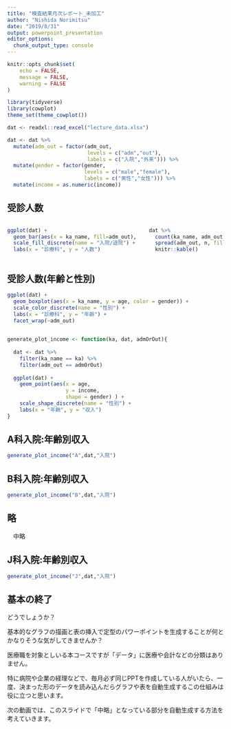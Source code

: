 ```yaml
---
title: "検査結果月次レポート_未加工"
author: "Nishida Norimitsu"
date: "2019/8/31"
output: powerpoint_presentation
editor_options: 
  chunk_output_type: console
---
```


```r
knitr::opts_chunk$set(
	echo = FALSE,
	message = FALSE,
	warning = FALSE
)

library(tidyverse)
library(cowplot)
theme_set(theme_cowplot())

dat <- readxl::read_excel("lecture_data.xlsx")

dat <- dat %>% 
  mutate(adm_out = factor(adm_out,
                          levels = c("adm","out"),
                          labels = c("入院","外来"))) %>% 
  mutate(gender = factor(gender,
                         levels = c("male","female"),
                         labels = c("男性","女性"))) %>% 
  mutate(income = as.numeric(income))
```

## 受診人数

:::::: {.columns}

::: {.column}
```r
ggplot(dat) +
  geom_bar(aes(x = ka_name, fill=adm_out), position="dodge") +
  scale_fill_discrete(name = "入院/退院") +
  labs(x = "診療科", y = "人数")
```
:::

::: {.column}
```r
dat %>% 
  count(ka_name, adm_out) %>% 
  spread(adm_out, n, fill = 0) %>% 
  knitr::kable()
```
:::

::::::

## 受診人数(年齢と性別)

```r
ggplot(dat) +
  geom_boxplot(aes(x = ka_name, y = age, color = gender)) +
  scale_color_discrete(name = "性別") +
  labs(x = "診療科", y = "年齢") +
  facet_wrap(~adm_out)
  
```

```r
generate_plot_income <- function(ka, dat, admOrOut){
  
  dat <- dat %>% 
    filter(ka_name == ka) %>% 
    filter(adm_out == admOrOut)
  
  ggplot(dat) +
    geom_point(aes(x = age, 
                   y = income, 
                   shape = gender) ) +
    scale_shape_discrete(name = "性別") +
    labs(x = "年齢", y = "収入")
}
```

## A科入院:年齢別収入

```r
generate_plot_income("A",dat,"入院")
```

## B科入院:年齢別収入

```r
generate_plot_income("B",dat,"入院")
```


## 略

　中略

## J科入院:年齢別収入

```r
generate_plot_income("J",dat,"入院")
```

## 基本の終了

どうでしょうか？ 

基本的なグラフの描画と表の挿入で定型のパワーポイントを生成することが何とかなりそうな気がしてきませんか？  

医療職を対象としいる本コースですが「データ」に医療や会計などの分類はありません。  

特に病院や企業の経理などで、毎月必ず同じPPTを作成している人がいたら、一度、決まった形のデータを読み込んだらグラフや表を自動生成するこの仕組みは役に立つと思います。

次の動画では、このスライドで「中略」となっている部分を自動生成する方法を考えていきます。

